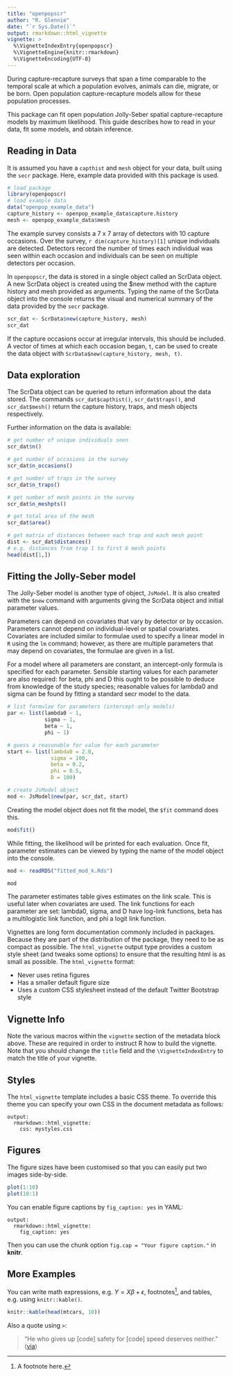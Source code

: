 ```yaml
---
title: "openpopscr"
author: "R. Glennie"
date: "`r Sys.Date()`"
output: rmarkdown::html_vignette
vignette: >
  %\VignetteIndexEntry{openpopscr}
  %\VignetteEngine{knitr::rmarkdown}
  %\VignetteEncoding{UTF-8}
---
```


During capture-recapture surveys that span a time comparable to the 
temporal scale at which a population evolves, animals can die, migrate, or be born. 
Open population capture-recapture models allow for these population processes. 

This package can fit open population Jolly-Seber spatial capture-recapture models by 
maximum likelihood. This guide describes how to read in your data, fit some 
models, and obtain inference.


## Reading in Data 

It is assumed you have a `capthist` and `mesh` object for your data, built using 
the `secr` package. Here, example data provided with this package is 
used.  

```r
# load package 
library(openpopscr)
# load example data 
data("openpop_example_data")
capture_history <- openpop_example_data$capture.history
mesh <- openpop_example_data$mesh
```

The example survey consists a 7 x 7 array of detectors with 10 capture occasions.
Over the survey, `r dim(capture_history)[1] ` unique individuals are detected. 
Detectors record the number of times each individual was seen within each 
occasion and individuals can be seen on multiple detectors per occasion.

In `openpopscr`, the data is stored in a single object called an ScrData object.
A new ScrData object is created using the $new method with the capture history
and mesh provided as arguments. Typing the name of the ScrData object into 
the console returns the visual and numerical summary of the data provided 
by the `secr` package.

```r
scr_dat <- ScrData$new(capture_history, mesh)
scr_dat
```

If the capture occasions occur at irregular intervals, this should be included. 
A vector of times at which each occasion began, `t`, can be used to create the data 
object with `ScrData$new(capture_history, mesh, t)`. 

## Data exploration 

The ScrData object can be queried to return information about the data stored. 
The commands ``scr_dat$capthist()``, ``scr_dat$traps()``, and ``scr_dat$mesh()``
return the capture history, traps, and mesh objects respectively. 

Further information on the data is available:
```r
# get number of unique individuals seen 
scr_dat$n()
```
```r
# get number of occasions in the survey 
scr_dat$n_occasions()
```
```r
# get number of traps in the survey 
scr_dat$n_traps()
```
```r
# get number of mesh points in the survey 
scr_dat$n_meshpts()
```
```r
# get total area of the mesh 
scr_dat$area()
```
```r
# get matrix of distances between each trap and each mesh point 
dist <- scr_dat$distances()
# e.g. distances from trap 1 to first 6 mesh points 
head(dist[1,])
```

## Fitting the Jolly-Seber model

The Jolly-Seber model is another type of object, `JsModel`. It is also created
with the `$new` command with arguments giving the ScrData object and initial
parameter values.

Parameters can depend on covariates that vary by detector or by occasion. 
Parameters cannot depend on individual-level or spatial covariates. Covariates
are included similar to formulae used to specify a linear model in `R` using the
`lm` command; however, as there are multiple parameters that may depend on 
covariates, the formulae are given in a list. 

For a model where all parameters are constant, an intercept-only formula is 
specified for each parameter. Sensible starting values for each parameter 
are also required: for beta, phi and D this ought to be possible to deduce from
knowledge of the study species; reasonable values for lambda0 and sigma can be 
found by fitting a standard secr model to the data. 
```r
# list formulae for parameters (intercept-only models)
par <- list(lambda0 ~ 1, 
            sigma ~ 1, 
            beta ~ 1, 
            phi ~ 1)

# guess a reasonable for value for each parameter 
start <- list(lambda0 = 2.0, 
              sigma = 100, 
              beta = 0.2, 
              phi = 0.5, 
              D = 100)

# create JsModel object 
mod <- JsModel$new(par, scr_dat, start)
```

Creating the model object does not fit the model, the `$fit` command does this.
```r
mod$fit()
```

While fitting, the likelihood will be printed for each evaluation. Once fit, 
parameter estimates can be viewed by typing the name of the model object
into the console. 
```r
mod <- readRDS("fitted_mod_k.Rds")
```
```r
mod
```

The parameter estimates table gives estimates on the link scale. This is useful
later when covariates are used. The link functions for each parameter are set: 
lambda0, sigma, and D have log-link functions, beta has a multilogistic link 
function, and phi a logit link function.  


Vignettes are long form documentation commonly included in packages. Because they are part of the distribution of the package, they need to be as compact as possible. The `html_vignette` output type provides a custom style sheet (and tweaks some options) to ensure that the resulting html is as small as possible. The `html_vignette` format:

- Never uses retina figures
- Has a smaller default figure size
- Uses a custom CSS stylesheet instead of the default Twitter Bootstrap style

## Vignette Info

Note the various macros within the `vignette` section of the metadata block above. These are required in order to instruct R how to build the vignette. Note that you should change the `title` field and the `\VignetteIndexEntry` to match the title of your vignette.

## Styles

The `html_vignette` template includes a basic CSS theme. To override this theme you can specify your own CSS in the document metadata as follows:

    output: 
      rmarkdown::html_vignette:
        css: mystyles.css

## Figures

The figure sizes have been customised so that you can easily put two images side-by-side. 

```r
plot(1:10)
plot(10:1)
```

You can enable figure captions by `fig_caption: yes` in YAML:

    output:
      rmarkdown::html_vignette:
        fig_caption: yes

Then you can use the chunk option `fig.cap = "Your figure caption."` in **knitr**.

## More Examples

You can write math expressions, e.g. $Y = X\beta + \epsilon$, footnotes^[A footnote here.], and tables, e.g. using `knitr::kable()`.

```r
knitr::kable(head(mtcars, 10))
```

Also a quote using `>`:

> "He who gives up [code] safety for [code] speed deserves neither."
([via](https://twitter.com/hadleywickham/status/504368538874703872))
